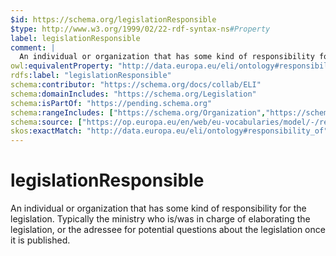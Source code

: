 ```yaml
---
$id: https://schema.org/legislationResponsible
$type: http://www.w3.org/1999/02/22-rdf-syntax-ns#Property
label: legislationResponsible
comment: |
  An individual or organization that has some kind of responsibility for the legislation. Typically the ministry who is/was in charge of elaborating the legislation, or the adressee for potential questions about the legislation once it is published.
owl:equivalentProperty: "http://data.europa.eu/eli/ontology#responsibility_of"
rdfs:label: "legislationResponsible"
schema:contributor: "https://schema.org/docs/collab/ELI"
schema:domainIncludes: "https://schema.org/Legislation"
schema:isPartOf: "https://pending.schema.org"
schema:rangeIncludes: ["https://schema.org/Organization","https://schema.org/Person"]
schema:source: ["https://op.europa.eu/en/web/eu-vocabularies/model/-/resource/dataset/eli","https://github.com/schemaorg/schemaorg/issues/1156"]
skos:exactMatch: "http://data.europa.eu/eli/ontology#responsibility_of"
---
```


# legislationResponsible

An individual or organization that has some kind of responsibility for the legislation. Typically the ministry who is/was in charge of elaborating the legislation, or the adressee for potential questions about the legislation once it is published.

